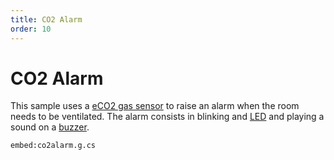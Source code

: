 ```yaml
---
title: CO2 Alarm
order: 10
---
```

# CO2 Alarm

This sample uses a [eCO2 gas sensor](/services/eco2) to raise an alarm when the room needs to be ventilated.
The alarm consists in blinking and [LED](/services/led) and playing a sound on a [buzzer](/services/buzzer).

`embed:co2alarm.g.cs`
